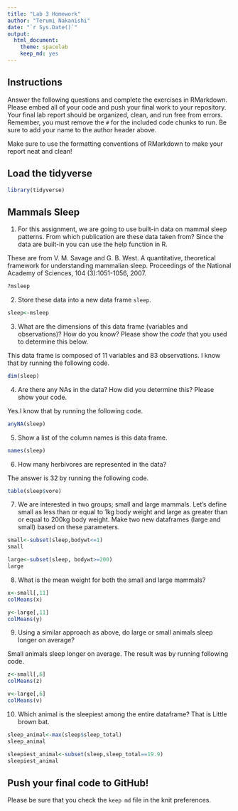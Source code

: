 ```yaml
---
title: "Lab 3 Homework"
author: "Terumi Nakanishi"
date: "`r Sys.Date()`"
output:
  html_document: 
    theme: spacelab
    keep_md: yes
---
```


## Instructions
Answer the following questions and complete the exercises in RMarkdown. Please embed all of your code and push your final work to your repository. Your final lab report should be organized, clean, and run free from errors. Remember, you must remove the `#` for the included code chunks to run. Be sure to add your name to the author header above.  

Make sure to use the formatting conventions of RMarkdown to make your report neat and clean!  

## Load the tidyverse
```r
library(tidyverse)
```

## Mammals Sleep
1. For this assignment, we are going to use built-in data on mammal sleep patterns. From which publication are these data taken from? Since the data are built-in you can use the help function in R.

These are from V. M. Savage and G. B. West. A quantitative, theoretical framework for understanding mammalian sleep. Proceedings of the National Academy of Sciences, 104 (3):1051-1056, 2007.

```r
?msleep
```

2. Store these data into a new data frame `sleep`.
```r
sleep<-msleep
```

3. What are the dimensions of this data frame (variables and observations)? How do you know? Please show the *code* that you used to determine this below.  

This data frame is composed of 11 variables and 83 observations. I know that by running the following code.

```r
dim(sleep)
```

4. Are there any NAs in the data? How did you determine this? Please show your code.  

Yes.I know that by running the following code.

```r
anyNA(sleep)
```

5. Show a list of the column names is this data frame.

```r
names(sleep)
```

6. How many herbivores are represented in the data?  

The answer is 32 by running the following code.

```r
table(sleep$vore)
```

7. We are interested in two groups; small and large mammals. Let's define small as less than or equal to 1kg body weight and large as greater than or equal to 200kg body weight. Make two new dataframes (large and small) based on these parameters.
```r
small<-subset(sleep,bodywt<=1)
small
```

```r
large<-subset(sleep, bodywt>=200)
large
```

8. What is the mean weight for both the small and large mammals?
```r
x<-small[,11]
colMeans(x)
```

```r
y<-large[,11]
colMeans(y)
```

9. Using a similar approach as above, do large or small animals sleep longer on average?  

Small animals sleep longer on average. The result was by running following code.

```r
z<-small[,6]
colMeans(z)
```

```r
v<-large[,6]
colMeans(v)
```

10. Which animal is the sleepiest among the entire dataframe?
That is Little brown bat.

```r
sleep_animal<-max(sleep$sleep_total)
sleep_animal
```

```r
sleepiest_animal<-subset(sleep,sleep_total==19.9)
sleepiest_animal
```

## Push your final code to GitHub!
Please be sure that you check the `keep md` file in the knit preferences.   